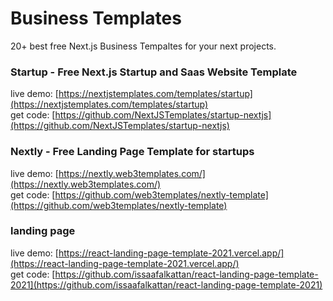 # Business Templates

20+ best free Next.js Business Tempaltes for your next projects.

### Startup - Free Next.js Startup and Saas Website Template   
live demo: [https://nextjstemplates.com/templates/startup](https://nextjstemplates.com/templates/startup)   
get code: [https://github.com/NextJSTemplates/startup-nextjs](https://github.com/NextJSTemplates/startup-nextjs)

### Nextly - Free Landing Page Template for startups
live demo: [https://nextly.web3templates.com/](https://nextly.web3templates.com/)   
get code: [https://github.com/web3templates/nextly-template](https://github.com/web3templates/nextly-template)

### landing page
live demo: [https://react-landing-page-template-2021.vercel.app/](https://react-landing-page-template-2021.vercel.app/)   
get code: [https://github.com/issaafalkattan/react-landing-page-template-2021](https://github.com/issaafalkattan/react-landing-page-template-2021)

